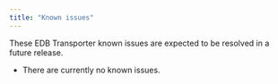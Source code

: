 ```yaml
---
title: "Known issues"
---
```


These EDB Transporter known issues are expected to be resolved in a future release.

- There are currently no known issues.
